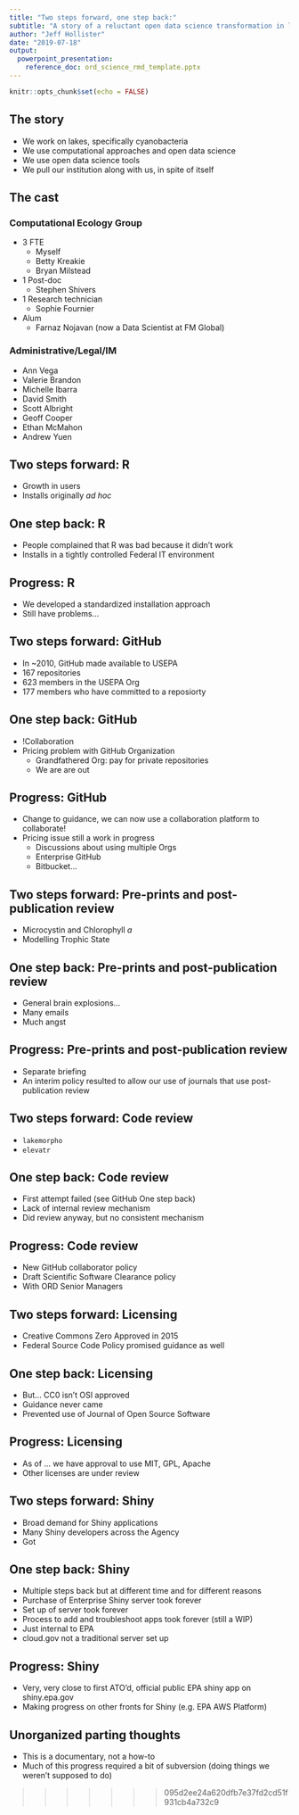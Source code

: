```yaml
---
title: "Two steps forward, one step back:"
subtitle: "A story of a reluctant open data science transformation in lakes research"
author: "Jeff Hollister"
date: "2019-07-18"
output:  
  powerpoint_presentation:
    reference_doc: ord_science_rmd_template.pptx
---
```


```r
knitr::opts_chunk$set(echo = FALSE)
```

## The story

- We work on lakes, specifically cyanobacteria
- We use computational approaches and open data science
- We use open data science tools 
- We pull our institution along with us, in spite of itself

## The cast

### Computational Ecology Group
- 3 FTE
  - Myself
  - Betty Kreakie
  - Bryan Milstead
- 1 Post-doc
  - Stephen Shivers
- 1 Research technician
  - Sophie Fournier
- Alum
  - Farnaz Nojavan (now a Data Scientist at FM Global) 

### Administrative/Legal/IM

- Ann Vega
- Valerie Brandon
- Michelle Ibarra
- David Smith
- Scott Albright
- Geoff Cooper
- Ethan McMahon
- Andrew Yuen

## Two steps forward: R

- Growth in users
- Installs originally *ad hoc*

## One step back: R

- People complained that R was bad because it didn't work
- Installs in a tightly controlled Federal IT environment

## Progress: R

- We developed a standardized installation approach 
- Still have problems...

## Two steps forward: GitHub

- In ~2010, GitHub made available to USEPA
- 167 repositories
- 623 members in the USEPA Org
- 177 members who have committed to a reposiorty

## One step back: GitHub 

- !Collaboration
- Pricing problem with GitHub Organization 
  - Grandfathered Org: pay for private repositories
  - We are are out 

## Progress: GitHub

- Change to guidance, we can now use a collaboration platform to collaborate!
- Pricing issue still a work in progress
  - Discussions about using multiple Orgs
  - Enterprise GitHub
  - Bitbucket...

## Two steps forward: Pre-prints and post-publication review

- Microcystin and Chlorophyll *a*
- Modelling Trophic State

## One step back: Pre-prints and post-publication review

- General brain explosions...
- Many emails
- Much angst

## Progress: Pre-prints and post-publication review

- Separate briefing
- An interim policy resulted to allow our use of journals that use post-publication review

## Two steps forward: Code review

- `lakemorpho`
- `elevatr`

## One step back: Code review

- First attempt failed (see GitHub One step back)
- Lack of internal review mechanism
- Did review anyway, but no consistent mechanism

## Progress: Code review

- New GitHub collaborator policy
- Draft Scientific Software Clearance policy
- With ORD Senior Managers

## Two steps forward: Licensing

- Creative Commons Zero Approved in 2015
- Federal Source Code Policy promised guidance as well

## One step back: Licensing

- But...  CC0 isn't OSI approved
- Guidance never came
- Prevented use of Journal of Open Source Software 

## Progress:  Licensing

- As of ... we have approval to use MIT, GPL, Apache
- Other licenses are under review

## Two steps forward: Shiny

- Broad demand for Shiny applications
- Many Shiny developers across the Agency
- Got

## One step back: Shiny

- Multiple steps back but at different time and for different reasons
- Purchase of Enterprise Shiny server took forever
- Set up of server took forever
- Process to add and troubleshoot apps took forever (still a WIP)
- Just internal to EPA
- cloud.gov not a traditional server set up

## Progress: Shiny

- Very, very close to first ATO'd, official public EPA shiny app on shiny.epa.gov
- Making progress on other fronts for Shiny (e.g. EPA AWS Platform)

## Unorganized parting thoughts

- This is a documentary, not a how-to
- Much of this progress required a bit of subversion (doing things we weren't supposed to do)



>>>>>>> 095d2ee24a620dfb7e37fd2cd51f931cb4a732c9
